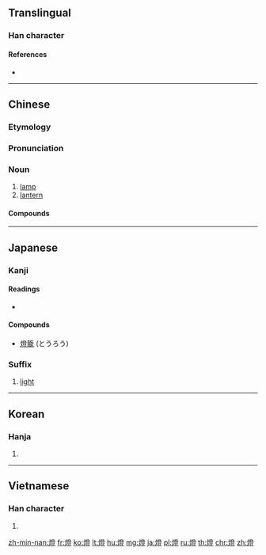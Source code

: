 {{also|灯}}
==Translingual==

===Han character===
{{Han char|rn=86|rad=火|as=12|sn=16|four=92818|canj=FNOT|ids=⿰火登}}

====References====
* {{Han ref|kx=0682.140|dkj=19402|dj=1094.100|hdz=32238.110|uh=71C8|ud=29128|bh=BF4F|bd=48975}}

----

==Chinese==
{{zh-forms|s=灯}}

===Etymology===
{{Han compound|火|登|c1=s|c2=p|t1=candlelight|ls=psc}}

===Pronunciation===
{{zh-pron
|m=dēng
|c=dang1
|h=pfs=tên
|mn=teng
|w=1ten
|mc=y
|oc=y
|cat=n
}}

===Noun===
{{zh-noun}}

# [[lamp]]
# [[lantern]]

====Compounds====
{{der3
|{{zh-l|燈泡}}
|{{zh-l|電燈}}
|{{zh-l|照明燈}}
|{{zh-l|燈塔}}
|{{zh-l|燈光}}
|{{zh-l|燈源}}
|{{zh-l|日光燈}}
}}

----

==Japanese==

===Kanji===
{{ja-kanji|grade=n|rs=火12}}

====Readings====
* {{ja-readings|on=[[とう]] (tō)|kun=[[ともしび]] (tomoshibi), [[ひ]] (hi)}}

====Compounds====
* [[燈籠]] (とうろう)

===Suffix===
{{ja-pos|ky|suffix|hira=とう|rom=-tō|shin=灯}}
# [[light]]

----

==Korean==

===Hanja===
{{ko-hanja|hangeul=등|eumhun=|rv=deung|mr=tŭng|y=tung}}

# {{defn|lang=ko|sort=火12}}

----

==Vietnamese==

===Han character===
{{vi-hantu|[[đăng]]|rs=火12}}

# {{defn|lang=vi|sort=火12}}

[[zh-min-nan:燈]]
[[fr:燈]]
[[ko:燈]]
[[lt:燈]]
[[hu:燈]]
[[mg:燈]]
[[ja:燈]]
[[pl:燈]]
[[ru:燈]]
[[th:燈]]
[[chr:燈]]
[[zh:燈]]